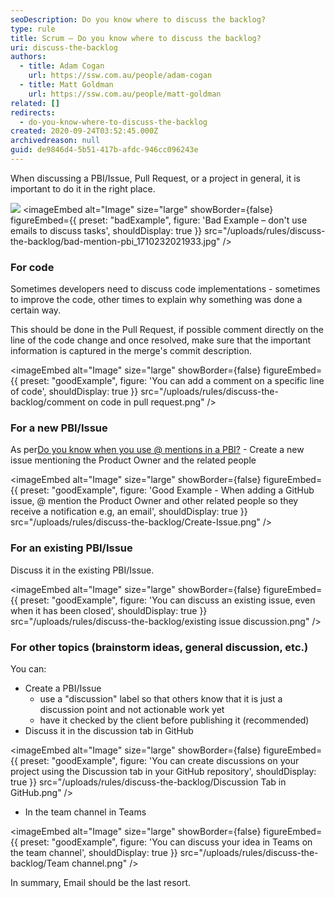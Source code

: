```yaml
---
seoDescription: Do you know where to discuss the backlog?
type: rule
title: Scrum – Do you know where to discuss the backlog?
uri: discuss-the-backlog
authors:
  - title: Adam Cogan
    url: https://ssw.com.au/people/adam-cogan
  - title: Matt Goldman
    url: https://ssw.com.au/people/matt-goldman
related: []
redirects:
  - do-you-know-where-to-discuss-the-backlog
created: 2020-09-24T03:52:45.000Z
archivedreason: null
guid: de9846d4-5b51-417b-afdc-946cc096243e
---
```


When discussing a PBI/Issue, Pull Request, or a project in general, it is important to do it in the right place.

![](Kanban-on-Screen.jpg)
<imageEmbed
  alt="Image"
  size="large"
  showBorder={false}
  figureEmbed={{
    preset: "badExample",
    figure: 'Bad Example – don\'t use emails to discuss tasks',
    shouldDisplay: true
  }}
  src="/uploads/rules/discuss-the-backlog/bad-mention-pbi_1710232021933.jpg"
/>

### For code

Sometimes developers need to discuss code implementations - sometimes to improve the code, other times to explain why something was done a certain way.

This should be done in the Pull Request, if possible comment directly on the line of the code change and once resolved, make sure that the important information is captured in the merge's commit description.

<imageEmbed
  alt="Image"
  size="large"
  showBorder={false}
  figureEmbed={{
    preset: "goodExample",
    figure: 'You can add a comment on a specific line of code',
    shouldDisplay: true
  }}
  src="/uploads/rules/discuss-the-backlog/comment on code in pull request.png"
/>

### For a new PBI/Issue

As per[Do you know when you use @ mentions in a PBI?](/when-you-use-mentions-in-a-pbi) - Create a new issue mentioning the Product Owner and the related people

<imageEmbed
  alt="Image"
  size="large"
  showBorder={false}
  figureEmbed={{
    preset: "goodExample",
    figure: 'Good Example - When adding a GitHub issue, @ mention the Product Owner and other related people so they receive a notification e.g, an email',
    shouldDisplay: true
  }}
  src="/uploads/rules/discuss-the-backlog/Create-Issue.png"
/>

### For an existing PBI/Issue

Discuss it in the existing PBI/Issue.

<imageEmbed
  alt="Image"
  size="large"
  showBorder={false}
  figureEmbed={{
    preset: "goodExample",
    figure: 'You can discuss an existing issue, even when it has been closed',
    shouldDisplay: true
  }}
  src="/uploads/rules/discuss-the-backlog/existing issue discussion.png"
/>

### For other topics (brainstorm ideas, general discussion, etc.)

You can:

- Create a PBI/Issue
  - use a "discussion" label so that others know that it is just a discussion point and not actionable work yet
  - have it checked by the client before publishing it (recommended)
- Discuss it in the discussion tab in GitHub

<imageEmbed
  alt="Image"
  size="large"
  showBorder={false}
  figureEmbed={{
    preset: "goodExample",
    figure: 'You can create discussions on your project using the Discussion tab in your GitHub repository',
    shouldDisplay: true
  }}
  src="/uploads/rules/discuss-the-backlog/Discussion Tab in GitHub.png"
/>

- In the team channel in Teams

<imageEmbed
  alt="Image"
  size="large"
  showBorder={false}
  figureEmbed={{
    preset: "goodExample",
    figure: 'You can discuss your idea in Teams on the team channel',
    shouldDisplay: true
  }}
  src="/uploads/rules/discuss-the-backlog/Team channel.png"
/>

In summary, Email should be the last resort.